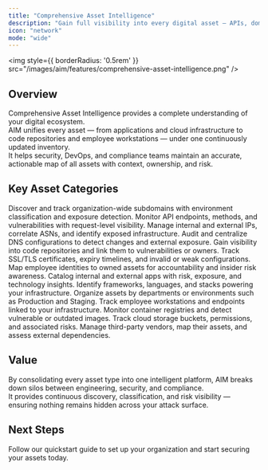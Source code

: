 ```yaml
---
title: "Comprehensive Asset Intelligence"
description: "Gain full visibility into every digital asset — APIs, domains, IPs, certificates, repositories, technologies, and more — from a single unified platform."
icon: "network"
mode: "wide"
---
```


<img
  style={{ borderRadius: '0.5rem' }}
  src="/images/aim/features/comprehensive-asset-intelligence.png"
/>

## Overview

Comprehensive Asset Intelligence provides a complete understanding of your digital ecosystem.  
AIM unifies every asset — from applications and cloud infrastructure to code repositories and employee workstations — under one continuously updated inventory.  
It helps security, DevOps, and compliance teams maintain an accurate, actionable map of all assets with context, ownership, and risk.

## Key Asset Categories

<CardGroup cols={4}>

<Card title="Subdomains" icon="globe">
  Discover and track organization-wide subdomains with environment classification and exposure detection.
</Card>

<Card title="APIs" icon="code">
  Monitor API endpoints, methods, and vulnerabilities with request-level visibility.
</Card>

<Card title="IP Addresses" icon="server">
  Manage internal and external IPs, correlate ASNs, and identify exposed infrastructure.
</Card>

<Card title="DNS Records" icon="network">
  Audit and centralize DNS configurations to detect changes and external exposure.
</Card>

<Card title="Repositories" icon="boxes">
  Gain visibility into code repositories and link them to vulnerabilities or owners.
</Card>

<Card title="Certificates" icon="shield-check">
  Track SSL/TLS certificates, expiry timelines, and invalid or weak configurations.
</Card>

<Card title="Employees" icon="user">
  Map employee identities to owned assets for accountability and insider risk awareness.
</Card>

<Card title="Applications" icon="app-window">
  Catalog internal and external apps with risk, exposure, and technology insights.
</Card>

<Card title="Technologies" icon="cpu">
  Identify frameworks, languages, and stacks powering your infrastructure.
</Card>

<Card title="Compartments" icon="building">
  Organize assets by departments or environments such as Production and Staging.
</Card>

<Card title="Workstations" icon="monitor">
  Track employee workstations and endpoints linked to your infrastructure.
</Card>

<Card title="Registries" icon="package">
  Monitor container registries and detect vulnerable or outdated images.
</Card>

<Card title="Object Storages" icon="database">
  Track cloud storage buckets, permissions, and associated risks.
</Card>

<Card title="Vendors" icon="factory">
  Manage third-party vendors, map their assets, and assess external dependencies.
</Card>

</CardGroup>

## Value

By consolidating every asset type into one intelligent platform, AIM breaks down silos between engineering, security, and compliance.  
It provides continuous discovery, classification, and risk visibility — ensuring nothing remains hidden across your attack surface.

## Next Steps

<Card title="Explore Live Demo Now" icon="arrow-right" href="https://suite.snapsec.co/demo">
  Follow our quickstart guide to set up your organization and start securing your assets today.
</Card>
